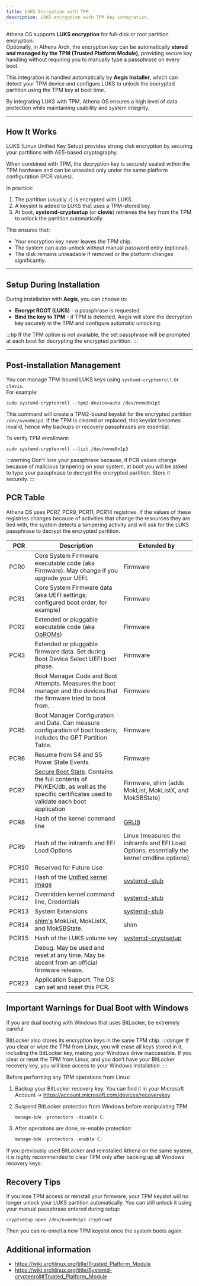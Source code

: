 ```yaml
---
title: LUKS Encryption with TPM
description: LUKS encryption with TPM key integration.
---
```


Athena OS supports **LUKS encryption** for full-disk or root partition encryption.  
Optionally, in Athena Arch, the encryption key can be automatically **stored and managed by the TPM (Trusted Platform Module)**, providing secure key handling without requiring you to manually type a passphrase on every boot.

This integration is handled automatically by **Aegis Installer**, which can detect your TPM device and configure LUKS to unlock the encrypted partition using the TPM key at boot time.

By integrating LUKS with TPM, Athena OS ensures a high level of data protection while maintaining usability and system integrity.

---

## How It Works

LUKS (Linux Unified Key Setup) provides strong disk encryption by securing your partitions with AES-based cryptography.

When combined with TPM, the decryption key is securely sealed within the TPM hardware and can be unsealed only under the same platform configuration (PCR values).

In practice:

1. The partition (usually `/`) is encrypted with LUKS.
2. A keyslot is added to LUKS that uses a TPM-stored key.
3. At boot, **systemd-cryptsetup** (or **clevis**) retrieves the key from the TPM to unlock the partition automatically.

This ensures that:
- Your encryption key never leaves the TPM chip.
- The system can auto-unlock without manual password entry (optional).
- The disk remains unreadable if removed or the platform changes significantly.

---

## Setup During Installation

During installation with **Aegis**, you can choose to:
- **Encrypt ROOT (LUKS)** - a passphrase is requested.
- **Bind the key to TPM** - if TPM is detected, Aegis will store the decryption key securely in the TPM and configure automatic unlocking.

:::tip
If the TPM option is not available, the set passphrase will be prompted at each boot for decrypting the encrypted partition.
:::

---

## Post-installation Management

You can manage TPM-bound LUKS keys using `systemd-cryptenroll` or `clevis`.  
For example:

```shell
sudo systemd-cryptenroll --tpm2-device=auto /dev/nvme0n1p3
```

This command will create a TPM2-bound keyslot for the encrypted partition `/dev/nvme0n1p3`.
If the TPM is cleared or replaced, this keyslot becomes invalid, hence why backups or recovery passphrases are essential.

To verify TPM enrollment:
```shell
sudo systemd-cryptenroll --list /dev/nvme0n1p3
```

:::warning
Don't lose your passphrase because, if PCR values change because of malicious tampering on your system, at boot you will be asked to type your passphrase to decrypt the encrypted partition. Store it securely.
:::

## PCR Table

Athena OS uses PCR7, PCR9, PCR11, PCR14 registries. If the values of these registries changes because of activities that change the resources they are tied with, the system detects a tampering activity and will ask for the LUKS passphrase to decrypt the encrypted partition.

| PCR | Description | Extended by |
| --- | ----------- | ----------- |
| PCR0 | Core System Firmware executable code (aka Firmware). May change if you upgrade your UEFI.  | Firmware |
| PCR1 | Core System Firmware data (aka UEFI settings; configured boot order, for example)  | Firmware |
| PCR2 | Extended or pluggable executable code (aka [OpROMs](https://en.wikipedia.org/wiki/Option_ROM))  | Firmware |
| PCR3 | Extended or pluggable firmware data. Set during Boot Device Select UEFI boot phase.  | Firmware |
| PCR4 | Boot Manager Code and Boot Attempts. Measures the boot manager and the devices that the firmware tried to boot from.  | Firmware |
| PCR5 | Boot Manager Configuration and Data. Can measure configuration of boot loaders; includes the GPT Partition Table.  | Firmware |
| PCR6 | Resume from S4 and S5 Power State Events  | Firmware |
| PCR7 | [Secure Boot State](https://superuser.com/questions/1640985/how-to-enable-bitlocker-when-booting-windows-10-from-a-non-microsoft-boot-manage). Contains the full contents of PK/KEK/db, as well as the specific certificates used to validate each boot application | Firmware, shim (adds MokList, MokListX, and MokSBState)  |
| PCR8 | Hash of the kernel command line  | [GRUB](https://lists.gnu.org/archive/html/grub-devel/2017-07/msg00003.html) |
| PCR9 | Hash of the initramfs and EFI Load Options  | Linux (measures the initramfs and EFI Load Options, essentially the kernel cmdline options)  |
| PCR10 | Reserved for Future Use  |  |
| PCR11 | Hash of the [Unified kernel image](https://wiki.archlinux.org/title/Unified_kernel_image) | [systemd-stub](https://man.archlinux.org/man/systemd-stub.7) |
| PCR12 | Overridden kernel command line, Credentials  | [systemd-stub](https://man.archlinux.org/man/systemd-stub.7) |
| PCR13 | System Extensions  | [systemd-stub](https://man.archlinux.org/man/systemd-stub.7) |
| PCR14 | [shim's](https://github.com/rhboot/shim/blob/main/README.tpm) MokList, MokListX, and MokSBState. | shim |
| PCR15 | Hash of the LUKS volume key | [systemd-cryptsetup](https://systemd.io/TPM2_PCR_MEASUREMENTS/#pcr-measurements-made-by-systemd-cryptsetup-userspace) |
| PCR16 | Debug. May be used and reset at any time. May be absent from an official firmware release.  |  |
| PCR23 | Application Support. The OS can set and reset this PCR.  |  |

## Important Warnings for Dual Boot with Windows

If you are dual booting with Windows that uses BitLocker, be extremely careful.

BitLocker also stores its encryption keys in the same TPM chip.
:::danger
If you clear or wipe the TPM from Linux, you will erase all keys stored in it, including the BitLocker key, making your Windows drive inaccessible.
If you clear or reset the TPM from Linux, and you don’t have your BitLocker recovery key, you will lose access to your Windows installation.
:::

Before performing any TPM operations from Linux:

1. Backup your BitLocker recovery key.
   You can find it in your Microsoft Account → https://account.microsoft.com/devices/recoverykey

2. Suspend BitLocker protection from Windows before manipulating TPM.
   ```powershell
   manage-bde -protectors -disable C:
   ```

3. After operations are done, re-enable protection:
   ```powershell
   manage-bde -protectors -enable C:
   ```

If you previously used BitLocker and reinstalled Athena on the same system, it is highly recommended to clear TPM only after backing up all Windows recovery keys.

## Recovery Tips

If you lose TPM access or reinstall your firmware, your TPM keyslot will no longer unlock your LUKS partition automatically.
You can still unlock it using your manual passphrase entered during setup:
```shell
cryptsetup open /dev/nvme0n1p3 cryptroot
```
Then you can re-enroll a new TPM keyslot once the system boots again.

## Additional information
* https://wiki.archlinux.org/title/Trusted_Platform_Module
* https://wiki.archlinux.org/title/Systemd-cryptenroll#Trusted_Platform_Module

<ImageComponent />